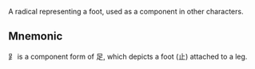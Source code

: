 A radical representing a foot, used as a component in other characters.

## Mnemonic

𧾷 is a component form of 足, which depicts a foot (止) attached to a leg.
